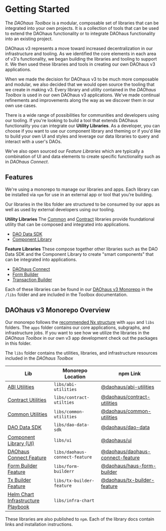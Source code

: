 # Getting Started

The _DAOhaus Toolbox_ is a modular, composable set of libraries that can be integrated into your own projects. It is a collection of tools that can be used to extend the DAOhaus functionality or to integrate DAOhaus functionality into an existing project.

DAOhaus v3 represents a move toward increased decentralization in our infrastructure and tooling. As we identified the core elements in each area of v3's functionality, we began building the libraries and tooling to support it. We then used these libraries and tools in creating our own DAOhaus v3 applications.

When we made the decision for DAOhaus v3 to be much more composable and modular, we also decided that we would open source the tooling that we create in making v3. Every library and utility contained in the _DAOhaus Toolbox_ is used in our own DAOhaus v3 applications. We've made continual refinements and improvements along the way as we discover them in our own use cases.

There is a wide range of possibilities for communities and developers using our tooling. If you're looking to build a tool that extends DAOhaus functionality you can integrate our **Utility Libraries**. As a developer, you can choose if you want to use our component library and theming or if you'd like to build your own UI and styles and leverage our data libraries to query and interact with a user's DAOs.

We've also open sourced our _Feature Libraries_ which are typically a combination of UI and data elements to create specific functionality such as in _DAOhaus Connect_.

## Features

We're using a monorepo to manage our libraries and apps. Each library can be installed via `npm` for use in an external app or tool that you're building.

Our libraries in the libs folder are structured to be consumed by our apps as well as used by external developers using our tooling.

**Utility Libraries**
The [Common](../sdk/utilities/common-utilities/overview) and [Contract](../sdk/utilities/contract-utilities/overview) libraries provide foundational utility that can be composed and integrated into applications.

- [DAO Data SDK](../sdk/data/overview)
- [Component Library](../sdk/ui/overview)

**Feature Libraries**
These compose together other libraries such as the DAO Data SDK and the Component Library to create "smart components" that can be integrated into applications.

- [DAOhaus Connect](../sdk/features/daohaus-connect)
- [Form Builder](../sdk/features/form-builder)
- [Transaction Builder](../sdk/features/transaction-builder)

Each of these libraries can be found in our [DAOhaus v3 Monorepo](https://github.com/HausDAO/daohaus-monorepo) in the `/libs` folder and are included in the Toolbox documentation.

## DAOhaus v3 Monorepo Overview

Our monorepo follows the [recommended Nx structure](https://nx.dev/more-concepts/folder-structure#integrated-repo-folder-structure) with `apps` and `libs` folders. The `apps` folder contains our core applications, subgraphs, and infrastructure jobs. If you want to see how we utilize the libraries in the _DAOhaus Toolbox_ in our own v3 app development check out the packages in this folder.

The `libs` folder contains the utilities, libraries, and infrastructure resources included in the _DAOhaus Toolbox_

| Lib                                                                                                              | Monorepo Location              | npm Link                                                                                           |
| ---------------------------------------------------------------------------------------------------------------- | ------------------------------ | -------------------------------------------------------------------------------------------------- |
| [ABI Utilities](https://github.com/HausDAO/daohaus-monorepo/blob/develop/libs/abi-utilities)                     | `libs/abi-utilities`           | [@daohaus/abi-utilities](https://www.npmjs.com/package/@daohaus/abi-utilities)                     |
| [Contract Utilities](https://github.com/HausDAO/daohaus-monorepo/blob/develop/libs/contract-utilities)           | `libs/contract-utilties`       | [@daohaus/contract-utilities](https://www.npmjs.com/package/@daohaus/contract-utilities)           |
| [Common Utilities](https://github.com/HausDAO/daohaus-monorepo/blob/develop/libs/common-utilities)               | `libs/common-utilities`        | [@daohaus/common-utilities](https://www.npmjs.com/package/@daohaus/common-utilities)               |
| [DAO Data SDK](https://github.com/HausDAO/daohaus-monorepo/blob/develop/libs/dao-data)                           | `libs/dao-data-sdk`            | [@daohaus/dao-data](https://www.npmjs.com/package/@daohaus/dao-data)                               |
| [Component Library (UI)](https://github.com/HausDAO/daohaus-monorepo/blob/develop/libs/ui)                       | `libs/ui`                      | [@daohaus/ui](https://www.npmjs.com/package/@daohaus/ui)                                           |
| [DAOhaus Connect Feature](https://github.com/HausDAO/daohaus-monorepo/blob/develop/libs/daohaus-connect-feature) | `libs/daohaus-connect-feature` | [@daohaus/daohaus-connect-feature](https://www.npmjs.com/package/@daohaus/daohaus-connect-feature) |
| [Form Builder Feature](https://github.com/HausDAO/daohaus-monorepo/blob/develop/libs/form-builder)               | `libs/form-builderr`           | [@daohaus/haus-form-builder](https://www.npmjs.com/package/@daohaus/haus-form-builder)             |
| [Tx Builder Feature](https://github.com/HausDAO/daohaus-monorepo/blob/develop/libs/tx-builder-feature)           | `libs/tx-builder-feature`      | [@daohaus/tx-builder-feature](https://www.npmjs.com/package/@daohaus/tx-builder-feature)           |
| [Helm Chart Infrastructure Playbook](https://github.com/HausDAO/daohaus-monorepo/blob/develop/libs/infra-chart)  | `libs/infra-chart`             |

These libraries are also published to `npm`. Each of the library docs contain links and installation instructions.

